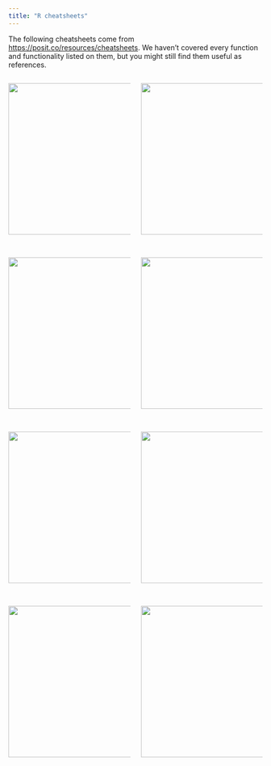 ```yaml
---
title: "R cheatsheets"
---
```


The following cheatsheets come from <https://posit.co/resources/cheatsheets>. We haven't covered every function and functionality listed on them, but you might still find them useful as references.

::::: columns
::: {.column width="50%"}
[![](cheatsheets/devtools.png){fig-alt="devtools cheat sheet" fig-align="left" width="300"}](https://rklopotek.blog.uksw.edu.pl/files/2017/09/package-development.pdf)

<br>

[![](cheatsheets/rcpp.png){fig-alt="Rcpp cheat sheet" fig-align="left" width="300"}](https://cran.r-project.org/web/packages/Rcpp/vignettes/Rcpp-quickref.pdf)

<br>

[![](cheatsheets/github.png){fig-alt="GitHub cheat sheet" fig-align="left" width="300"}](https://rstudio.github.io/cheatsheets/git-github.pdf)

<br>

[![](cheatsheets/oop.png){fig-alt="advancedR cheat sheet" fig-align="left" width="300"}](https://geomoer.github.io/moer-base-r/assets/data/cheatsheets/advancedR.pdf)
:::

::: {.column width="50%"}
[![](cheatsheets/shiny.png){fig-alt="shiny cheat sheet" fig-align="right" width="300"}](https://rstudio.github.io/cheatsheets/shiny.pdf)

<br>

[![](cheatsheets/usethis.png){fig-alt="package development cheat sheet" fig-align="right" width="300"}](https://rstudio.github.io/cheatsheets/package-development.pdf)

<br>

[![](cheatsheets/reticulate.png){fig-alt="reticulate cheat sheet" fig-align="right" width="300"}](https://rstudio.github.io/cheatsheets/reticulate.pdf)

<br>

[![](cheatsheets/keras.png){fig-alt="keras3 cheat sheet" fig-align="right" width="300"}](https://rstudio.github.io/cheatsheets/keras.pdf)
:::
:::::
